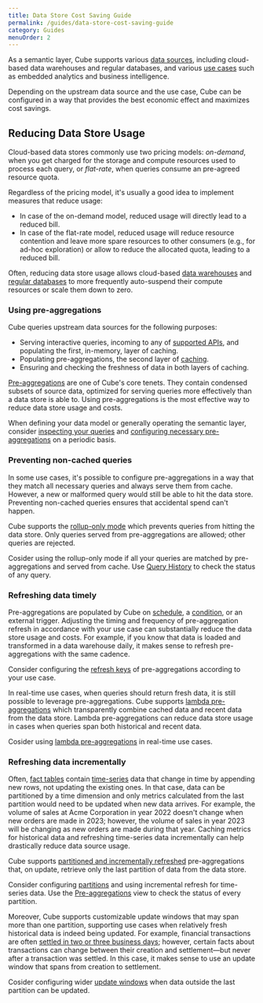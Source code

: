 ```yaml
---
title: Data Store Cost Saving Guide
permalink: /guides/data-store-cost-saving-guide
category: Guides
menuOrder: 2
---
```


As a semantic layer, Cube supports various [data sources][ref-config-data-sources],
including cloud-based data warehouses and regular databases, and various
[use cases][ref-intro] such as embedded analytics and business intelligence.

Depending on the upstream data source and the use case, Cube can be configured
in a way that provides the best economic effect and maximizes cost savings.

## Reducing Data Store Usage

Cloud-based data stores commonly use two pricing models: *on-demand*, when you
get charged for the storage and compute resources used to process each query,
or *flat-rate*, when queries consume an pre-agreed resource quota.

Regardless of the pricing model, it's usually a good idea to implement
measures that reduce usage:

- In case of the on-demand model, reduced usage will directly lead to a
reduced  bill.
- In case of the flat-rate model, reduced usage will reduce resource
contention and leave more spare resources to other consumers (e.g., for ad-hoc
exploration) or allow to reduce the allocated quota, leading to a reduced
bill.

Often, reducing data store usage allows cloud-based
[data warehouses][snowflake-auto-suspend] and
[regular databases][neon-auto-suspend] to more frequently auto-suspend their
compute resources or scale them down to zero.

### Using pre-aggregations

Cube queries upstream data sources for the following purposes:

- Serving interactive queries, incoming to any of
[supported APIs][ref-config-apis], and populating the first, in-memory, layer
of caching.
- Populating pre-aggregations, the second layer of [caching][ref-caching].
- Ensuring and checking the freshness of data in both layers of caching.

[Pre-aggregations][ref-caching-using-pre-aggs] are one of Cube's core tenets.
They contain condensed subsets of source data, optimized for serving queries
more effectively than a data store is able to. Using pre-aggregations is the
most effective way to reduce data store usage and costs.

<InfoBox>

When defining your data model or generally operating the semantic
layer, consider [inspecting your queries][ref-query-history] and
[configuring necessary pre-aggregations][ref-caching-using-pre-aggs] on a
periodic basis.

</InfoBox>

### Preventing non-cached queries

In some use cases, it's possible to configure pre-aggregations in a way that
they match all necessary queries and always serve them from cache. However, a
new or malformed query would still be able to hit the data store. Preventing
non-cached queries ensures that accidental spend can't happen.

Cube supports the [rollup-only mode][ref-caching-rollup-only-mode] which
prevents queries from hitting the data store. Only queries served from
pre-aggregations are allowed; other queries are rejected.

<InfoBox>

Cosider using the rollup-only mode if all your queries are matched by
pre-aggregations and served from cache. Use [Query History][ref-query-history]
to check the status of any query.

</InfoBox>

### Refreshing data timely

Pre-aggregations are populated by Cube on [schedule][ref-pre-agg-refresh-key],
a [condition][ref-pre-agg-refresh-key], or an external trigger. Adjusting the
timing and frequency of pre-aggregation refresh in accordance with your use
case can substantially reduce the data store usage and costs. For example, if
you know that data is loaded and transformed in a data warehouse daily, it
makes sense to refresh pre-aggregations with the same cadence.

<InfoBox>

Consider configuring the [refresh keys][ref-pre-agg-refresh-key] of
pre-aggregations according to your use case.

</InfoBox>

In real-time use cases, when queries should return fresh data, it is still
possible to leverage pre-aggregations. Cube supports
[lambda pre-aggregations][ref-caching-lambda-pre-aggs] which transparently
combine cached data and recent data from the data store. Lambda
pre-aggregations can reduce data store usage in cases when queries span both
historical and recent data.

<InfoBox>

Cosider using [lambda pre-aggregations][ref-caching-lambda-pre-aggs] in
real-time use cases.

</InfoBox>

### Refreshing data incrementally

Often, [fact tables][wiki-fact-table] contain [time-series][wiki-time-series]
data that change in time by appending new rows, not updating the existing ones.
In that case, data can be partitioned by a time dimension and only metrics
calculated from the last partition would need to be updated when new data
arrives. For example, the volume of sales at Acme Corporation in year 2022
doesn't change when new orders are made in 2023; however, the volume of sales
in year 2023 will be changing as new orders are made during that year.
Caching metrics for historical data and refreshing time-series data
incrementally can help drastically reduce data source usage.

Cube supports [partitioned and incrementally refreshed][ref-caching-partitioning-pre-aggs]
pre-aggregations that, on update, retrieve only the last partition of data
from the data store.

<InfoBox>

Consider configuring [partitions][ref-caching-partitioning-pre-aggs] and using
incremental refresh for time-series data. Use the
[Pre-aggregations][ref-workspace-pre-aggs] view to check the status of every
partition.

</InfoBox>

Moreover, Cube supports customizable update windows that
may span more than one partition, supporting use cases when relatively fresh
historical data is indeed being updated. For example, financial transactions
are often [settled in two or three business days][wiki-settlement-cycle];
however, certain facts about transactions can change between their creation
and settlement—but never after a transaction was settled. In this case, it
makes sense to use an update window that spans from creation to settlement. 

<InfoBox>

Cosider configuring wider [update windows][ref-caching-partitioning-pre-aggs]
when data outside the last partition can be updated.

</InfoBox>

[ref-config-data-sources]: /config/databases
[ref-intro]: /introduction
[ref-caching]: /caching
[ref-pre-agg-refresh-key]: /schema/reference/pre-aggregations#parameters-refresh-key
[ref-config-apis]: /config/downstream#ap-is-references
[ref-caching-using-pre-aggs]: /caching/pre-aggregations/getting-started
[ref-query-history]: /cloud/inspecting-queries
[ref-caching-using-pre-aggs]: /caching/using-pre-aggregations
[ref-caching-rollup-only-mode]: /caching/using-pre-aggregations#rollup-only-mode
[ref-caching-lambda-pre-aggs]: /caching/pre-aggregations/lambda-pre-aggregations
[wiki-fact-table]: https://en.wikipedia.org/wiki/Fact_table
[wiki-time-series]: https://en.wikipedia.org/wiki/Time_series
[ref-caching-partitioning-pre-aggs]: /caching/using-pre-aggregations#partitioning
[wiki-settlement-cycle]: https://en.wikipedia.org/wiki/T%2B2
[ref-workspace-pre-aggs]: http://localhost:8000/cloud/inspecting-pre-aggregations
[snowflake-auto-suspend]: https://docs.snowflake.com/en/user-guide/warehouses-overview#auto-suspension-and-auto-resumption
[neon-auto-suspend]: https://neon.tech/docs/introduction/autoscaling